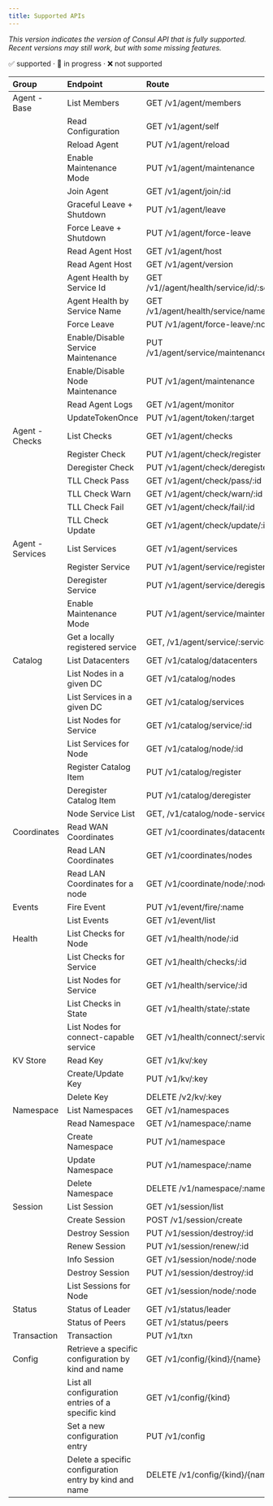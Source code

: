 ```yaml
---
title: Supported APIs
---
```


<ConsulAPIBadge inline={false}/>

*This version indicates the version of Consul API that is fully supported. Recent versions may still work, but with some missing features.*

✅ supported · 🚧 in progress · ❌ not supported

| Group            | Endpoint                          | Route                                          | Status  |
|:-----------------|:----------------------------------|:-----------------------------------------------|:-------:|
| Agent - Base     | List Members                      | GET /v1/agent/members                          |   ✅    |
|                  | Read Configuration                | GET /v1/agent/self                             |   ✅    |
|                  | Reload Agent                      | PUT /v1/agent/reload                           |   ✅    |
|                  | Enable Maintenance Mode           | PUT /v1/agent/maintenance                      |   ✅    |
|                  | Join Agent                        | GET /v1/agent/join/:id                         |   ✅    |
|                  | Graceful Leave + Shutdown         | PUT /v1/agent/leave                            |   ✅    |
|                  | Force Leave + Shutdown            | PUT /v1/agent/force-leave                      |   ✅    |
|                  | Read Agent Host                   | GET /v1/agent/host                             |   ✅    | 
|                  | Read Agent Host                   | GET /v1/agent/version                          |   ✅    | 
|                  | Agent Health by Service Id        | GET /v1//agent/health/service/id/:service_id   |   ✅    | 
|                  | Agent Health by Service Name      | GET /v1/agent/health/service/name/:name        |   ✅    | 
|                  | Force Leave                       | PUT /v1/agent/force-leave/:node                |   ✅    |
|                  | Enable/Disable Service Maintenance| PUT /v1/agent/service/maintenance/:serviceId   |   ✅    | 
|                  | Enable/Disable Node Maintenance   | PUT /v1/agent/maintenance                      |   ✅    | 
|                  | Read Agent Logs                   | GET /v1/agent/monitor                          |   ✅    | 
|                  | UpdateTokenOnce                   | PUT /v1/agent/token/:target                    |   ✅    | 
| Agent - Checks   | List Checks                       | GET /v1/agent/checks                           |   ✅    |
|                  | Register Check                    | PUT /v1/agent/check/register                   |   ✅    |
|                  | Deregister Check                  | PUT /v1/agent/check/deregister/:id             |   ✅    |
|                  | TLL Check Pass                    | GET /v1/agent/check/pass/:id                   |   ✅    |
|                  | TLL Check Warn                    | GET /v1/agent/check/warn/:id                   |   ✅    |
|                  | TLL Check Fail                    | GET /v1/agent/check/fail/:id                   |   ✅    |
|                  | TLL Check Update                  | GET /v1/agent/check/update/:id                 |   ✅    |
| Agent - Services | List Services                     | GET /v1/agent/services                         |   ✅    |
|                  | Register Service                  | PUT /v1/agent/service/register                 |   ✅    |
|                  | Deregister Service                | PUT /v1/agent/service/deregister/:id           |   ✅    |
|                  | Enable Maintenance Mode           | PUT /v1/agent/service/maintenance/:id          |   ✅    |
|                  | Get a locally registered service  | GET, /v1/agent/service/:serviceId              |   ✅    |
| Catalog          | List Datacenters                  | GET /v1/catalog/datacenters                    |   ✅    |
|                  | List Nodes in a given DC          | GET /v1/catalog/nodes                          |   ✅    |
|                  | List Services in a given DC       | GET /v1/catalog/services                       |   ✅    |
|                  | List Nodes for Service            | GET /v1/catalog/service/:id                    |   ✅    |
|                  | List Services for Node            | GET /v1/catalog/node/:id                       |   ✅    |
|                  | Register Catalog Item             | PUT /v1/catalog/register                       |   ✅    |
|                  | Deregister Catalog Item           | PUT /v1/catalog/deregister                     |   ✅    |
|                  | Node Service List                 | GET, /v1/catalog/node-services/:node           |   ✅    |
| Coordinates      | Read WAN Coordinates              | GET /v1/coordinates/datacenters                |   ✅    |
|                  | Read LAN Coordinates              | GET /v1/coordinates/nodes                      |   ✅    |
|                  | Read LAN Coordinates for a node   | GET /v1/coordinate/node/:node                  |   ✅    |
| Events           | Fire Event                        | PUT /v1/event/fire/:name                       |   ✅    |
|                  | List Events                       | GET /v1/event/list                             |   ✅    |
| Health           | List Checks for Node              | GET /v1/health/node/:id                        |   ✅    |
|                  | List Checks for Service           | GET /v1/health/checks/:id                      |   ✅    |
|                  | List Nodes for Service            | GET /v1/health/service/:id                     |   ✅    |
|                  | List Checks in State              | GET /v1/health/state/:state                    |   ✅    |
|                  | List Nodes for connect-capable service | GET /v1/health/connect/:service                |   ✅    |
| KV Store         | Read Key                          | GET /v1/kv/:key                                |   ✅    |
|                  | Create/Update Key                 | PUT /v1/kv/:key                                |   ✅    |
|                  | Delete Key                        | DELETE /v2/kv/:key                             |   ✅    |
| Namespace        | List Namespaces                   | GET /v1/namespaces                             |   ✅    |
|                  | Read Namespace                    | GET /v1/namespace/:name                        |   ✅    |
|                  | Create Namespace                  | PUT /v1/namespace                              |   ✅    |
|                  | Update Namespace                  | PUT /v1/namespace/:name                        |   ✅    |
|                  | Delete Namespace                  | DELETE /v1/namespace/:name                     |   ✅    |
| Session          | List Session                      | GET /v1/session/list                           |   ✅    |
|                  | Create Session                    | POST /v1/session/create                        |   ✅    |
|                  | Destroy Session                   | PUT /v1/session/destroy/:id                    |   ✅    |
|                  | Renew Session                     | PUT /v1/session/renew/:id                      |   ✅    |
|                  | Info Session                      | GET /v1/session/node/:node                     |   ✅    |
|                  | Destroy Session                   | PUT /v1/session/destroy/:id                    |   ✅    |
|                  | List Sessions for Node            | GET /v1/session/node/:node                     |   ✅    |
| Status           | Status of Leader                  | GET /v1/status/leader                          |   ✅    |
|                  | Status of Peers                   | GET /v1/status/peers                           |   ✅    |
| Transaction      | Transaction                       | PUT /v1/txn                                    |   ✅    | 
| Config           | Retrieve a specific configuration by kind and name | GET /v1/config/{kind}/{name}  |   ✅    |
|                   | List all configuration entries of a specific kind | GET /v1/config/{kind}         |   ✅    |
|                   | Set a new configuration entry                    | PUT  /v1/config                |   ✅    |
|                   | Delete a specific configuration entry by kind and name | DELETE /v1/config/{kind}/{name}   |  ✅     |
